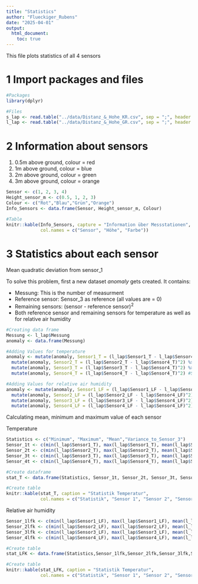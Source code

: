 ```yaml
---
title: "Statistics"
author: "Flueckiger_Rubens"
date: "2025-04-01"
output: 
  html_document:
    toc: true
---
```


This file plots statistics of all 4 sensors

# 1 Import packages and files

```r
#Packages
library(dplyr)

#Files
s_lap <- read.table("../data/Distanz_&_Hohe_KR.csv", sep = ";", header = T)
l_lap <- read.table("../data/Distanz_&_Hohe_GR.csv", sep = ";", header = T)
```

# 2 Information about sensors

1.  0.5m above ground, colour = red
2.  1m above ground, colour = blue
3.  2m above ground, colour = green
4.  3m above ground, colour = orange

```r
Sensor <- c(1, 2, 3, 4)
Height_sensor_m <- c(0.5, 1, 2, 3)
Colour <- c("Rot","Blau","Grün","Orange")
Info_Sensors <- data.frame(Sensor, Height_sensor_m, Colour)

#Table
knitr::kable(Info_Sensors, capture = "Information über Messstationen",
             col.names = c("Sensor", "Höhe", "Farbe"))
```

# 3 Statistics about each sensor

Mean quadratic deviation from sensor_1

To solve this problem, first a new dataset *anomaly* gets created. It contains:

-   Messung: This is the number of measurment
-   Reference sensor: Sensor_3 as reference (all values are = 0)
-   Remaining sensors: (sensor - reference sensor)$^2$
-   Both reference sensor and remaining sensors for temperature as well as for relative air humidity

```r
#Creating data frame
Messung <- l_lap$Messung
anomaly <- data.frame(Messung)

#Adding Values for temperature
anomaly <- mutate(anomaly, Sensor1_T = (l_lap$Sensor1_T - l_lap$Sensor4_T)^2) %>% #Sensor_0.5
  mutate(anomaly, Sensor2_T = (l_lap$Sensor2_T - l_lap$Sensor4_T)^2) %>% #Sensor_1
  mutate(anomaly, Sensor3_T = (l_lap$Sensor3_T - l_lap$Sensor4_T)^2) %>% #Sensor_2
  mutate(anomaly, Sensor4_T = (l_lap$Sensor4_T - l_lap$Sensor4_T)^2) #Sensor_3

#Adding Values for relative air humidity
anomaly <- mutate(anomaly, Sensor1_LF = (l_lap$Sensor1_LF - l_lap$Sensor4_LF)^2) %>% #Sensor_0.5
  mutate(anomaly, Sensor2_LF = (l_lap$Sensor2_LF - l_lap$Sensor4_LF)^2) %>% #Sensor_1
  mutate(anomaly, Sensor3_LF = (l_lap$Sensor3_LF - l_lap$Sensor4_LF)^2) %>% #Sensor_2
  mutate(anomaly, Sensor4_LF = (l_lap$Sensor4_LF - l_lap$Sensor4_LF)^2) #Sensor_3
```

Calculating mean, minimum and maximum value of each sensor

Temperature

```r
Statistics <- c("Minimum", "Maximum", "Mean","Variance_to_Sensor_3")
Sensor_1t <- c(min(l_lap$Sensor1_T), max(l_lap$Sensor1_T), mean(l_lap$Sensor1_T), mean(anomaly$Sensor1_T))
Sensor_2t <- c(min(l_lap$Sensor2_T), max(l_lap$Sensor2_T), mean(l_lap$Sensor2_T), mean(anomaly$Sensor2_T))
Sensor_3t <- c(min(l_lap$Sensor3_T), max(l_lap$Sensor3_T), mean(l_lap$Sensor3_T), mean(anomaly$Sensor3_T))
Sensor_4t <- c(min(l_lap$Sensor4_T), max(l_lap$Sensor4_T), mean(l_lap$Sensor4_T), mean(anomaly$Sensor4_T))

#Create dataframe
stat_T <- data.frame(Statistics, Sensor_1t, Sensor_2t, Sensor_3t, Sensor_4t)

#Create table
knitr::kable(stat_T, caption = "Statistik Temperatur",
             col.names = c("Statistik", "Sensor 1", "Sensor 2", "Sensor 3", "Sensor 4"))
```

Relative air humidity

```r
Sensor_1lfk <- c(min(l_lap$Sensor1_LF), max(l_lap$Sensor1_LF), mean(l_lap$Sensor1_LF), mean(anomaly$Sensor1_LF))
Sensor_2lfk <- c(min(l_lap$Sensor2_LF), max(l_lap$Sensor2_LF), mean(l_lap$Sensor2_LF), mean(anomaly$Sensor2_LF))
Sensor_3lfk <- c(min(l_lap$Sensor3_LF), max(l_lap$Sensor3_LF), mean(l_lap$Sensor3_LF), mean(anomaly$Sensor3_LF))
Sensor_4lfk <- c(min(l_lap$Sensor4_LF), max(l_lap$Sensor4_LF), mean(l_lap$Sensor4_LF), mean(anomaly$Sensor4_LF))

#Create table
stat_LFK <- data.frame(Statistics,Sensor_1lfk,Sensor_2lfk,Sensor_3lfk,Sensor_4lfk)

#Create table
knitr::kable(stat_LFK, caption = "Statistik Temperatur",
             col.names = c("Statistik", "Sensor 1", "Sensor 2", "Sensor 3", "Sensor 4"))
```

